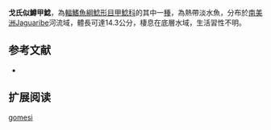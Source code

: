 {{Speciesbox
| name = 戈氏似鱒甲鯰
| image = 
| image_width = 250px
| image_caption = 
| status = NE
| status_system = IUCN3.1
| genus = Squaliforma
| species = gomesi
| authority = [[Fowler|Fowler]], 1942
| synonyms = *''Plecostomus gomesi '',Fowler, 1942 
*''Hypostomus gomesi '',Fowler, 1942 
*''Plecostomus iheringi '',Fowler, 1941 
}}

'''戈氏似鱒甲鯰'''，為[[輻鰭魚綱|輻鰭魚綱]][[鯰形目|鯰形目]][[甲鯰科|甲鯰科]]的其中一[[種|種]]，為熱帶淡水魚，分布於[[南美洲|南美洲]]Jaguaribe河流域，體長可達14.3公分，棲息在底層水域，生活習性不明。

==参考文献==
*{{FishBase_species|genus=Squaliforma|species=gomesi|year=2015|month=1}}

== 扩展阅读 ==
{{refbegin}}
{{wikispecies-inline|Squaliforma gomesi|戈氏似鱒甲鯰}}
{{refend}}
{{Taxonbar|from=Q5561272}}

[[Category:似鱒甲鯰屬|gomesi]]